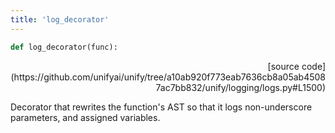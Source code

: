 ```yaml
---
title: 'log_decorator'
---
```


```python
def log_decorator(func):
```

<p align="right">[source code](https://github.com/unifyai/unify/tree/a10ab920f773eab7636cb8a05ab45087ac7bb832/unify/logging/logs.py#L1500)</p>

Decorator that rewrites the function's AST so that it logs non-underscore
parameters, and assigned variables.